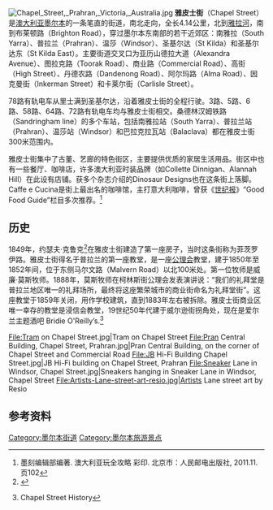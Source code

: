 {{Infobox Australian road
| type         = 街道
| road_name    =雅皮士街<br> Chapel Street
| route_image  =
| image        = Chapel Street Precinct.jpg
| length       = 4.2
| length_ref   = <ref name="gmaps">{{google maps |url=https://www.google.com/maps/dir/-37.8347662,144.9965562/-37.8720121,144.9896926/@-37.8537805,144.9820511,14.63z/data=!4m14!4m13!1m10!3m4!1m2!1d144.993356!2d-37.8518497!3s0x6ad6683ab225d03b:0x85f90bc9b9221691!3m4!1m2!1d144.9903812!2d-37.8682135!3s0x6ad66844c6015c49:0x4d2096473da0f4f9!1m0!3e0?hl=en |title=Chapel Street |access-date=15 December 2021}}</ref>
| route        =
| direction_a  = 北
| direction_b  = 南
| end_a        = 教堂街<br />{{small|南雅拉}}
| end_b        = 布莱顿路<br />{{small|[[圣基尔达|圣基尔达]]}}
| through      = 普拉兰、温莎
*亚历山德拉大道
*图拉克路
*商业路
*高街
*丹德农路
*因克曼街
}}
[[File:Chapel_Street,_Prahran,_Victoria,_Australia.jpg|thumbnail]]
'''雅皮士街'''（Chapel Street）是[[澳大利亚|澳大利亚]][[墨尔本|墨尔本]]的一条笔直的街道，南北走向，全长4.14公里，北到[[雅拉河|雅拉河]]，南到布莱顿路（Brighton Road），穿过墨尔本东南部的若干近郊区：南雅拉（South Yarra）、普拉兰（Prahran）、温莎（Windsor）、圣基尔达（St Kilda）和圣基尔达东（St Kilda East）。主要街道交叉口为亚历山德拉大道（Alexandra Avenue）、图拉克路（Toorak Road）、商业路（Commercial Road）、高街（High Street）、丹德农路（Dandenong Road）、阿尔玛路（Alma Road）、因克曼街（Inkerman Street）和卡莱尔街（Carlisle Street）。

78路有轨电车从里士满到圣基尔达，沿着雅皮士街的全程行驶。3路、5路、6路、58路、64路、72路有轨电车均与雅皮士街相交。桑德林汉姆铁路（Sandringham line）的多个车站，包括南雅拉站（South Yarra）、普拉兰站（Prahran）、温莎站（Windsor）和巴拉克拉瓦站（Balaclava）都在雅皮士街300米范围内。

雅皮士街集中了古董、艺廊的特色街区，主要提供优质的家居生活用品。街区中也有一些餐厅、咖啡店，许多澳大利亚时装品牌（如Collette Dinnigan、Alannah Hill）在此设有店铺。获多个杂志介绍的Dinosaur Designs也在这条街上落脚。Caffe e Cucina是街上最出名的咖啡馆，主打意大利咖啡，曾获《[[世纪报_(澳大利亚)|世纪报]]》“Good Food Guide”栏目多次推荐。<ref>墨刻编辑部编著. 澳大利亚玩全攻略 彩印. 北京市：人民邮电出版社, 2011.11. 页102</ref>


==历史==
1849年，约瑟夫·克鲁克<ref>{{Cite web|url=http://www.pictures.libraries.vic.gov.au/site/stonnington/miscellaneous/11366.html|title=Stonnington Miscellaneous|work=Victorian Libraries|date=17 June 2005}}</ref>在雅皮士街建造了第一座房子，当时这条街称为菲茨罗伊路。雅皮士街得名于普拉兰的第一座教堂，是一座[[公理会|公理会]]教堂，建于1850年至1852年间，位于东侧马尔文路（Malvern Road）以北100米处。第一位牧师是威廉·莫斯牧师。1888年，莫斯牧师在柯林斯街公理会发表演讲说：“我们的礼拜堂是普拉兰地区唯一的礼拜场所，最终将这座繁荣城市的商业街命名为礼拜堂街”。这座教堂于1859年关闭，用作学校建筑，直到1883年左右被拆除。雅皮士街商业区唯一幸存的教堂是浸信会教堂，19世纪50年代建于威尔逊街拐角处，现在是爱尔兰主题酒吧 Bridie O'Reilly’s.<ref>{{cite web|url=http://www.chapelstreet.com.au/default.asp?mode%3Dhistory |title=Archived copy |accessdate=2006-09-27 |url-status=dead |archiveurl=https://web.archive.org/web/20061003163641/http://www.chapelstreet.com.au/default.asp?mode=history |archivedate=3 October 2006 |df=dmy }} Chapel Street History</ref>

<gallery>
File:Tram on Chapel Street.jpg|Tram on Chapel Street
File:Pran Central Building, Chapel Street, Prahran.jpg|Pran Central Building, on the corner of Chapel Street and Commercial Road
File:JB Hi-Fi Building Chapel Street.jpg|JB Hi-Fi building on Chapel Street, Prahran
File:Sneaker Lane in Windsor, Chapel Street.jpg|Sneakers hanging in Sneaker Lane in Windsor, Chapel Street
File:Artists-Lane-street-art-resio.jpg|Artists Lane street art by Resio
</gallery>

{{墨尔本地标}}

==参考资料==
{{reflist}}
[[Category:墨尔本街道|Category:墨尔本街道]]
[[Category:墨尔本旅游景点|Category:墨尔本旅游景点]]